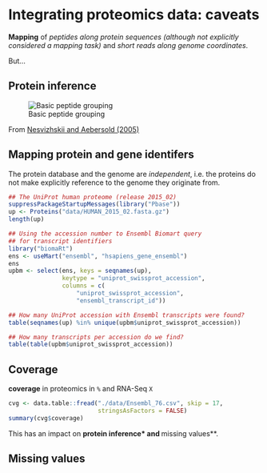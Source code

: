 # Integrating proteomics data: caveats


**Mapping** of *peptides along protein sequences (although not
  explicitly considered a mapping task)* and *short reads along genome
  coordinates*.

But...

## Protein inference

![Basic peptide grouping](./figures/F5.large.jpg)

From [Nesvizhskii and Aebersold (2005)](http://www.ncbi.nlm.nih.gov/pubmed/16009968)

## Mapping protein and gene identifers

The protein database and the genome are _independent_, i.e. the
proteins do not make explicitly reference to the genome they originate
from.

```r
## The UniProt human proteome (release 2015_02)
suppressPackageStartupMessages(library("Pbase"))
up <- Proteins("data/HUMAN_2015_02.fasta.gz")
length(up)

## Using the accession number to Ensembl Biomart query
## for transcript identifiers
library("biomaRt")
ens <- useMart("ensembl", "hsapiens_gene_ensembl")
ens
upbm <- select(ens, keys = seqnames(up),
               keytype = "uniprot_swissprot_accession",
               columns = c(
                   "uniprot_swissprot_accession",
                   "ensembl_transcript_id"))
```

```r
## How many UniProt accession with Ensembl transcripts were found?
table(seqnames(up) %in% unique(upbm$uniprot_swissprot_accession))
```

```r
## How many transcripts per accession do we find?
table(table(upbm$uniprot_swissprot_accession))
```

## Coverage

**coverage** in proteomics in `%` and RNA-Seq `X`

```r
cvg <- data.table::fread("./data/Ensembl_76.csv", skip = 17,
                         stringsAsFactors = FALSE)
summary(cvg$coverage)
```

This has an impact on **protein inference* and **missing values**.

## Missing values


